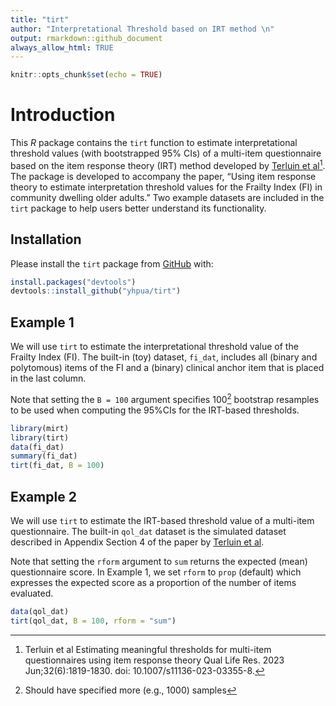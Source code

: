 ```yaml
---
title: "tirt"
author: "Interpretational Threshold based on IRT method \n"
output: rmarkdown::github_document
always_allow_html: TRUE
---
```


```r
knitr::opts_chunk$set(echo = TRUE)
```

# Introduction

This $R$ package contains the `tirt` function to estimate interpretational threshold values (with bootstrapped 95% CIs) of a multi-item questionnaire based on the item response theory (IRT) method developed by [Terluin et al[^1] ](https://pubmed.ncbi.nlm.nih.gov/36780033/). The package is developed to accompany the paper, "Using item response theory to estimate interpretation threshold values for the Frailty Index (FI) in community dwelling older adults."  Two example datasets are included in the `tirt` package to help users better understand its functionality. 


[^1]: Terluin et al Estimating meaningful thresholds for multi-item questionnaires using item response theory Qual Life Res. 2023 Jun;32(6):1819-1830. doi: 10.1007/s11136-023-03355-8.



## Installation
Please install the `tirt` package from [GitHub](https://github.com/yhpua/tirt) with:

``` r
install.packages("devtools")
devtools::install_github("yhpua/tirt")
```

## Example 1
We will use `tirt` to estimate the interpretational threshold value of the Frailty Index (FI). The built-in (toy) dataset, `fi_dat`, includes all (binary and polytomous) items of the FI and a (binary) clinical anchor item that is placed in the last column.     

Note that setting the `B = 100` argument specifies 100[^2] bootstrap resamples to be used when computing the 95%CIs for the IRT-based thresholds.    

[^2]: Should have specified more (e.g., 1000) samples

```r
library(mirt)
library(tirt)
data(fi_dat)
summary(fi_dat)
tirt(fi_dat, B = 100)  
```


## Example 2
We will use `tirt` to estimate the IRT-based threshold value of a multi-item questionnaire. The built-in `qol_dat` dataset is the simulated dataset described in Appendix Section 4 of the paper by [Terluin et al](https://pubmed.ncbi.nlm.nih.gov/36780033/).    

Note that setting the `rform` argument to `sum` returns the expected (mean) questionnaire score. In Example 1, we set `rform` to `prop` (default) which expresses the expected score as a proportion of the number of items evaluated.    

```r
data(qol_dat)
tirt(qol_dat, B = 100, rform = "sum")
```


 
